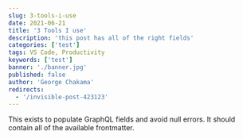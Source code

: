 ```yaml
---
slug: 3-tools-i-use
date: 2021-06-21
title: '3 Tools I use'
description: 'this post has all of the right fields'
categories: ['test']
tags: VS Code, Productivity
keywords: ['test']
banner: './banner.jpg'
published: false
author: 'George Chakama'
redirects:
  - '/invisible-post-423123'
---
```


This exists to populate GraphQL fields and avoid null errors. It should contain all of the available frontmatter.
